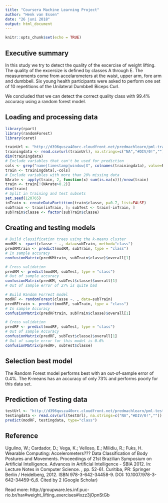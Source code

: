 ---
title: "Coursera Machine Learning Project"
author: "Henk van Essen"
date: "26 juni 2018"
output: html_document
---

```{r setup, include=FALSE}
knitr::opts_chunk$set(echo = TRUE)
```

## Executive summary
In this study we try to detect the quality of the excercise of weight lifting. The quality of the excersize is defined by classes A through E. The measurements come from accelarometers at the waist, upper arm, fore arm and dumbbell. Six young health participants were asked to perform one set of 10 repetitions of the Unilateral Dumbbell Biceps Curl.

We concluded that we can detect the correct quality class with 99.4% accuracy using a random forest model.

## Loading and processing data
```{r message=FALSE}
library(rpart)
library(randomForest)
library(caret)
```
```{r}
trainUrl <- "http://d396qusza40orc.cloudfront.net/predmachlearn/pml-training.csv"
trainingdata <- read.csv(url(trainUrl), na.strings=c("NA","#DIV/0!",""))
dim(trainingdata)
# Exclude variables that can't be used for prediction
cols <- grep("name|timestamp|window|X", colnames(trainingdata), value=F) 
train <- trainingdata[,-cols]
# Exclude variables with more than 20% missing data 
NArate <- apply(train, 2, function(x) sum(is.na(x)))/nrow(train)
train <- train[!(NArate>0.2)]
dim(train)
# Split in training and test subsets
set.seed(120765)
inTrain <- createDataPartition(train$classe, p=0.7, list=FALSE)
subTrain <- train[inTrain, ]; subTest <- train[-inTrain, ]
subTrain$classe <- factor(subTrain$classe)
```

## Creating and testing models

```{r}
# Build classification trees using the k-means cluster
modKM <- rpart(classe ~ ., data=subTrain, method="class")
predKMtrain <- predict(modKM, subTrain, type = "class")
# In sample accuracy
confusionMatrix(predKMtrain, subTrain$classe)$overall[1]

# Cross validation
predKM <- predict(modKM, subTest, type = "class")
# Out of sample accuracy 
confusionMatrix(predKM, subTest$classe)$overall[1]
# Out of sample error of 27% is quite bad

# Build Random Forrest model
modRF <- randomForest(classe ~. , data=subTrain)
predRFtrain <- predict(modRF, subTrain, type = "class")
# In sample Accuracy
confusionMatrix(predRFtrain, subTrain$classe)$overall[1]

# Cross validation
predRF <- predict(modRF, subTest, type = "class")
# Out of sample Accuracy 
confusionMatrix(predRF, subTest$classe)$overall[1]
# Out of sample error for this model is 0.6%
confusionMatrix(predRF, subTest$classe)
```

## Selection best model
The Random Forest model performs best with an out-of-sample error of 0.4%. The K-means has an accuracy of only 73% and performs poorly for this data set.

## Prediction of Testing data 
```{r}
testUrl <- "http://d396qusza40orc.cloudfront.net/predmachlearn/pml-testing.csv"
testingdata <- read.csv(url(testUrl), na.strings=c("NA","#DIV/0!",""))
predict(modRF, testingdata, type="class")
```

## Reference
Ugulino, W.; Cardador, D.; Vega, K.; Velloso, E.; Milidiu, R.; Fuks, H. Wearable Computing: Accelerometers??? Data Classification of Body Postures and Movements. Proceedings of 21st Brazilian Symposium on Artificial Intelligence. Advances in Artificial Intelligence - SBIA 2012. In: Lecture Notes in Computer Science. , pp. 52-61. Curitiba, PR: Springer Berlin / Heidelberg, 2012. ISBN 978-3-642-34458-9. DOI: 10.1007/978-3-642-34459-6_6. Cited by 2 (Google Scholar)

Read more: http://groupware.les.inf.puc-rio.br/har#weight_lifting_exercises#ixzz3jOpnStGb